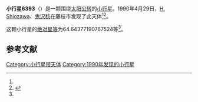 {{Infobox planet
| bgcolour = #FFFFC0
| name = 6393
| symbol = 
| image = 
| caption = 
| discovery = yes
| discovery_ref = 
| discoverer = [[H._Shiozawa|H. Shiozawa]]、[[鬼沢稔|鬼沢稔]]
| discovery_site = [[藤枝市|藤枝市]] 
| discovered = 1990年4月29日
| designations = yes
| mp_name = 
| named_after = 
| alt_names = 1990 HM1/ 1978 EO3 / 1979 HL5 / 1982 VG1 / 1990 JJ1
| mp_category = [[主带小行星|主带小行星]]
| orbit_ref = <ref name="a">[http://ssd.jpl.nasa.gov/sbdb.cgi?sstr=6393 6393] {{Wayback|url=http://ssd.jpl.nasa.gov/sbdb.cgi?sstr=6393 |date=20110610034606 }}，小行星數據庫瀏覽器（JPL Small-Body Database Browser）－[[美国国家航空航天局|美国国家航空航天局]]喷气推进实验室</ref>
| epoch = 2456400.5 (2013年4月18日更新)
| aphelion = {{convert|3.560229401805128|AU|km|3|abbr=on|lk=out}}
| perihelion = {{convert|2.745834399351394|AU|km|3|abbr=on}}
| semimajor = {{convert|3.153031900578261|AU|km|3|abbr=on}}
| eccentricity = 0.129144745
| period = 2044.988989 [[日|日]]<br />5.6[[儒略年|儒略年]]
| avg_speed = 
| inclination = 10.71560093533746
| asc_node = 76.12445689016369
| mean_anomaly = 
| arg_peri = 64.64377190767524
| satellites = 
| physical_characteristics = yes
| dimensions = 
| mass = 
| density = 
| surface_grav = 
| escape_velocity = 
| sidereal_day = 
| axial_tilt = 
| pole_ecliptic_lat = 
| pole_ecliptic_lon = 
| albedo = 
| temperatures= 
| temp_name1 = 
| mean_temp_1 = 
| max_temp_1 = 
| temp_name2 = 
| max_temp_2 = 
| spectral_type = 
| abs_magnitude = 64.64377190767524
}}

'''小行星6393'''（{{lang-en|6393}}）是一颗围绕[[太阳|太阳]][[公转|公转]]的[[小行星|小行星]]。1990年4月29日，[[H._Shiozawa|H. Shiozawa]]、[[鬼沢稔|鬼沢稔]]在藤枝市发现了此天体<ref name="a" /><ref>{{cite news|title=小行星列表|url=http://cfa-www.harvard.edu/iau/lists/NumberedMPs.txt|accessdate=2013-07-08|newspaper=哈佛大学|archive-date=2008-05-17|archive-url=https://web.archive.org/web/20080517010638/http://cfa-www.harvard.edu/iau/lists/NumberedMPs.txt|dead-url=no}}</ref>。

这颗小行星的[[绝对星等|绝对星等]]为64.64377190767524等<ref name="a" />。

==参考文献==
{{reflist}}
{{Minor Planet Number|[[小行星6392|小行星6392]]|[[小行星6394|小行星6394]]}}

{{小天体}}

[[Category:小行星带天体|Category:小行星带天体]]
[[Category:1990年发现的小行星|Category:1990年发现的小行星]]

{{asteroid-stub}}